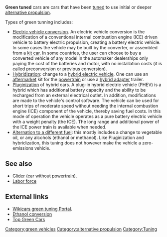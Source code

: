 '''Green tuned''' cars are cars that have been [[car tuning|tuned]] to use initial or deeper [[alternative propulsion]].

Types of green tunning includes: 

*[[Electric vehicle conversion]]. An electric vehicle conversion is the modification of a conventional internal combustion engine (ICE) driven vehicle to battery electric propulsion, creating a battery electric vehicle. In some cases the vehicle may be built by the converter, or assembled from a [[kit car]]. In some countries, the user can choose to buy a converted vehicle of any model in the automaker dealerships only paying the cost of the batteries and motor, with no installation costs (it is called preconversion or previous conversion).
*[[Hybridization]]: change to a [[hybrid electric vehicle]]. One can use an [[aftermarket]] kit for the [[powertrain]] or use a [[hybrid adapter]] trailer.
*[[Pluginization]] of hybrid cars. A plug-in hybrid electric vehicle (PHEV) is a hybrid which has additional battery capacity and the ability to be recharged from an external electrical outlet. In addition, modifications are made to the vehicle's control software. The vehicle can be used for short trips of moderate speed without needing the internal combustion engine (ICE) component of the vehicle, thereby saving fuel costs. In this mode of operation the vehicle operates as a pure battery electric vehicle with a weight penalty (the ICE). The long range and additional power of the ICE power train is available when needed.
*[[Alternation to a different fuel]]: this mostly includes a change to vegetable oil, or any alcohols (ethanol or methanol). Like Pluginization and hybridization, this tuning does not however make the vehicle a zero-emissions vehicle.


== See also ==
* [[Glider (disambiguation)|Glider]] (car without [[powertrain]]).
* [[Labor force]]

== External links ==
{{wikibookspar||Electric Vehicle Conversion}}
*[http://wikicars.org/es/Portal:Green_tuning Wikicars green tuning Portal].
*[http://journeytoforever.org/biofuel_library/ethanol_motherearth/me1.html Ethanol conversion]
*[http://www.topgreencars.com Top Green Cars ]

{{auto-stub}}
[[Category:green vehicles]]
[[Category:alternative propulsion]]
[[Category:Tuning]]